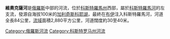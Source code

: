 '''維奧克薩河'''是[[俄羅斯|俄羅斯]]中部的河流，位於[[科斯特羅馬州|科斯特羅馬州]]西部，屬於[[科斯特羅馬河|科斯特羅馬河]]的左支流，發源自海拔100米的[[加利奇斯科耶湖|加利奇斯科耶湖]]，最終在[[布伊|布伊]]注入科斯特羅馬河，河道全長84公里，[[流域|流域]]面積2,880平方公里，河道闊度約30至40米。

{{coord|60|59|39|N|29|0|33|E|display=title}}

[[Category:俄羅斯河流|Category:俄羅斯河流]]
[[Category:科斯特罗马州河流|Category:科斯特罗马州河流]]

{{Russia-geo-stub}}